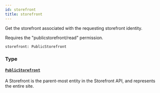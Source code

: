 ```yaml
---
id: storefront
title: storefront
---
```



Get the storefront associated with the requesting storefront identity.
            
Requires the "publicstorefront/read" permission.


```graphql
storefront: PublicStorefront

```


### Type

#### [`PublicStorefront`](/developers/demandhq-apis/storefront-api/graphql/reference/objects/public-storefront) 

A Storefront is the parent-most entity in the Storefront API, and represents the entire site.




